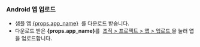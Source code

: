 
### Android 앱 업로드

<ul>
  <li>
    샘플 앱 <a href={props.app_url}>{props.app_name}</a>
    &nbsp;를 다운로드 받습니다.
  </li>
  <li>
    다운로드 받은 <b>{props.app_name}</b>를&nbsp;
    <a href="/management/project/app">조직 > 프로젝트 > 앱 > 업로드 </a> 을 눌러
    앱을 업로드합니다.
  </li>
</ul>
